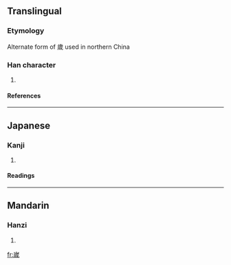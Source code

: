 {{see|歲}}

==Translingual==
===Etymology===
Alternate form of 歲 used in northern China
===Han character===
{{Han char|rn=46|rad=山|as=09|sn=12|four=|canj=山戈竹竹 (UIHH)}}
# {{defn|Han|sort=山09}}
====References====
{{Han ref|kx=0316.381|dkj=08319|hdz=10785.110|uh=5D57|ud=23895}}
----
==Japanese==
===Kanji===
{{ja-kanji|grade=|rs=山09}}
# {{defn|Japanese}} 
====Readings====
{{ja-readings|on=[[せい]] (sei)|kun=}}
----
==Mandarin==
===Hanzi===
{{cmn-hanzi|pin=[[suì]] (sui4)|wg=sui<sup>4</sup>}}
# {{defn|Mandarin}}

[[fr:嵗]]